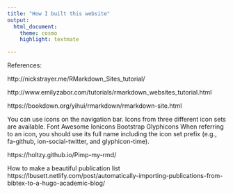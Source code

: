 ```yaml
---
title: "How I built this website"
output:
  html_document:
    theme: cosmo
    highlight: textmate 

---
```

References:

http://nickstrayer.me/RMarkdown_Sites_tutorial/

http://www.emilyzabor.com/tutorials/rmarkdown_websites_tutorial.html

https://bookdown.org/yihui/rmarkdown/rmarkdown-site.html

You can use icons on the navigation bar. Icons from three different icon sets are available.
Font Awesome
Ionicons
Bootstrap Glyphicons
When referring to an icon, you should use its full name including the icon set prefix (e.g., fa-github, ion-social-twitter, and glyphicon-time).

https://holtzy.github.io/Pimp-my-rmd/

How to make a beautiful publication list
https://lbusett.netlify.com/post/automatically-importing-publications-from-bibtex-to-a-hugo-academic-blog/